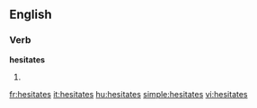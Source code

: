 ==English==

===Verb===
'''hesitates'''

# {{third-person singular of|[[hesitate]]}}

[[fr:hesitates]]
[[it:hesitates]]
[[hu:hesitates]]
[[simple:hesitates]]
[[vi:hesitates]]